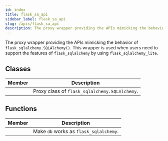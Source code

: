 ```yaml
---
id: index
title: flask_sa_api
sidebar_label: flask_sa_api
slug: /apis/flask_sa_api
description: The proxy wrapper providing the APIs mimicking the behavior of flask_sqlalchemy.SQLAlchemy().
---
```




<APITopBar type="module" source="flask_sa_api" />

The proxy wrapper providing the APIs mimicking the behavior of
`flask_sqlalchemy.SQLAlchemy()`. This wrapper is used when users need to support the
features of `flask_sqlalchemy` by using `flask_sqlalchemy_lite`.

## Classes

|                                           Member                                           | <center>Description</center>                  |
| :----------------------------------------------------------------------------------------: | --------------------------------------------- |
| [<IconObjType type="class" hasText={true} text="SQLAlchemyProxy"/>](./SQLAlchemyProxy.mdx) | Proxy class of `flask_sqlalchemy.SQLAlchemy`. |

## Functions

|                                              Member                                               | <center>Description</center>           |
| :-----------------------------------------------------------------------------------------------: | -------------------------------------- |
| [<IconObjType type="func" hasText={true} text="as_flask_sqlalchemy"/>](./as_flask_sqlalchemy.mdx) | Make `db` works as `flask_sqlalchemy`. |
